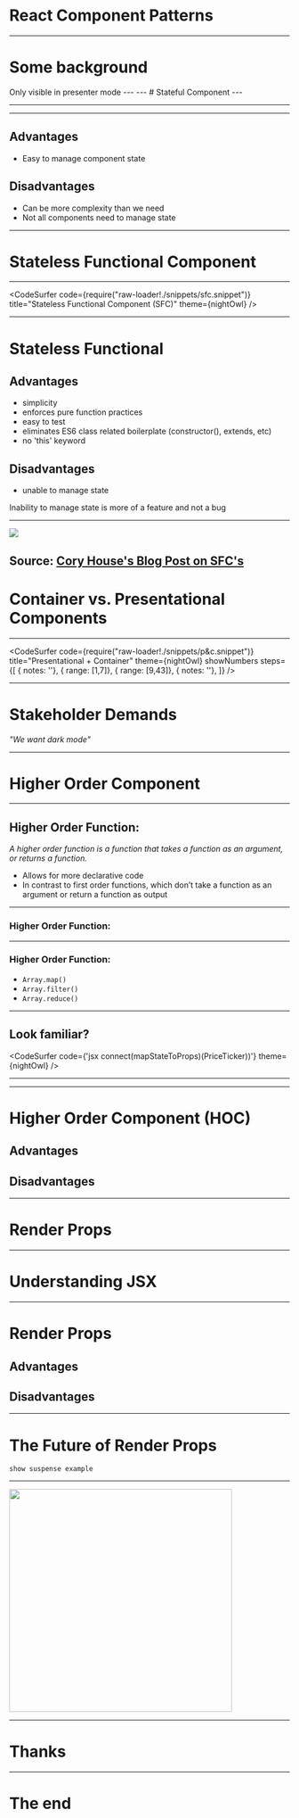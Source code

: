 


# React Component Patterns
---

# Some background
<Notes>
  Only visible in presenter mode
</Notes>
---
<CodeSurfer 
  code={require("raw-loader!./snippets/first.snippet")}
  theme={nightOwl}
/>
---
# Stateful Component
---
<CodeSurfer 
  code={require("raw-loader!./snippets/stateful.snippet")}
  title="Stateful Component"
  theme={nightOwl}
  steps={[
    { notes: ''},
    { range: [16,20]}
  ]}
/>

---


<PriceTicker />
<Tooltip contents="hi React Denver" id="tooltip1"/>

---


## Advantages
- Easy to manage component state
## Disadvantages
- Can be more complexity than we need
- Not all components need to manage state

---


# Stateless Functional Component

---

<CodeSurfer 
  code={require("raw-loader!./snippets/sfc.snippet")}
  title="Stateless Functional Component (SFC)"
  theme={nightOwl}
/>

---

# Stateless Functional 

## Advantages
 - simplicity
 - enforces pure function practices
 - easy to test
 - eliminates ES6 class related boilerplate (constructor(), extends, etc)
 - no 'this' keyword

## Disadvantages
  - unable to manage state

<Notes>Inability to manage state is more of a feature and not a bug</Notes>

---

<Image src="./assets/images/sfc-stateful-babel-comparision.png" size="1100px" />

Source: [Cory House's Blog Post on SFC's](https://hackernoon.com/react-stateless-functional-components-nine-wins-you-might-have-overlooked-997b0d933dbc)
---


# Container vs. Presentational Components

---

<CodeSurfer 
  code={require("raw-loader!./snippets/p&c.snippet")}
  title="Presentational + Container"
  theme={nightOwl}
  showNumbers
  steps={[
    { notes: ''},
    { range: [1,7]},
    { range: [9,43]},
    { notes: ''},
  ]}
/>

---

# Stakeholder Demands

 *"We want dark mode"*

---
# Higher Order Component

---

## Higher Order Function:
*A higher order function is a function that takes a function as an argument, or returns a function.*
<Notes>
  - Allows for more declarative code
  - In contrast to first order functions, which don’t take a function as an argument or return a function as output
</Notes>

---
### Higher Order Function:
 
---
### Higher Order Function:
* `Array.map()`
* `Array.filter()`
* `Array.reduce()`

---

## Look familiar?

<CodeSurfer 
  code={'jsx connect(mapStateToProps)(PriceTicker))'}
  theme={nightOwl}
/>

---



---

# Higher Order Component (HOC)

## Advantages
## Disadvantages

---

# Render Props 

---

# Understanding JSX

---

# Render Props

## Advantages
## Disadvantages

---

# The Future of Render Props

`show suspense example`

---

<img src="./assets/images/salt.svg" width="400px" height="auto"/>

---

# Thanks

---


# The end